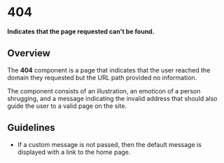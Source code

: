 

<Meta title="Pages/404/Intro" component={FourOhFour} />

# 404

**Indicates that the page requested can't be found.**

## Overview

The **404** component is a page that indicates that the user reached the domain they requested but the URL path provided no information.

The component consists of an illustration, an emoticon of a person shrugging, and a message indicating the invalid address that should also guide the user to a valid page on the site.

## Guidelines

- If a custom message is not passed, then the default message is displayed with a link to the home page.

<Story id="pages-404-component--four-oh-four" />
